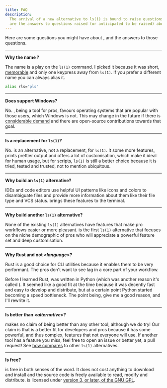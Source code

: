 ```yaml
---
title: FAQ
description:
  The arrival of a new alternative to ls(1) is bound to raise questions. Here
  are the answers to questions raised (or anticipated to be raised) about pls.
---
```


Here are some questions you might have about <Pls />, and the answers to those
questions.

---

**Why the name <Pls />?**

The name <Pls /> is a play on the `ls(1)` command. I picked it because it was
short, [memorable](/pls/about/intro/#features) and only one keypress away from
`ls(1)`. If you prefer a different name you can always alias it.

```bash
alias rls="pls"
```

---

**Does <Pls /> support Windows?**

No. <Pls />, being a tool for pros, favours operating systems that are popular
with those users, which Windows is not. This may change in the future if there
is [considerable demand](https://github.com/pls-rs/pls/issues/80) and there are
open-source contributions towards that goal.

---

**Is <Pls /> a replacement for `ls(1)`?**

No. <Pls /> is an alternative, not a replacement, for `ls(1)`. It some more
features, prints prettier output and offers a lot of customisation, which make
it ideal for human usage, but for scripts, `ls(1)` is still a better choice
because it is tried, tested and trusted, not to mention ubiquitous.

---

**Why build an `ls(1)` alternative?**

IDEs and code editors use helpful UI patterns like icons and colors to
disambiguate files and provide more information about them like their file type
and VCS status. <Pls /> brings these features to the terminal.

---

**Why build another `ls(1)` alternative?**

None of the existing `ls(1)` alternatives have features that make pro workflows
easier or more pleasant. <Pls /> is the first `ls(1)` alternative that focuses
on the niche demographic of pros who will appreciate a powerful feature set and
deep customisation.

---

**Why Rust and not _&lt;language&gt;_?**

Rust is a good choice for CLI utilities because it enables them to be very
performant. The pros don't want to see lag in a core part of your workflow.

Before I learned Rust, <Pls /> was written in Python (which was another reason
it's called <Pls />). It seemed like a good fit at the time because it was
decently fast and easy to develop and distribute, but at a certain point Python
started becoming a speed bottleneck. The point being, give me a good reason, and
I'll rewrite it.

---

**Is <Pls /> better than _&lt;alternative&gt;_?**

<Pls /> makes no claim of being better than any other tool, although we do try!
Our claim is that <Pls /> is a better fit for developers and pros because it has
some powerful, and thus complex, features that not everyone will use. If another
tool has a feature you miss, feel free to open an issue or better yet, a pull
request! See [how <Pls /> compares](/pls/about/comparison/) to other `ls(1)`
alternatives.

---

**Is <Pls /> free?**

<Pls /> is free in both senses of the word. It does not cost anything to
download and install and the source code is freely available to read, modify and
distribute. <Pls /> is licensed under [version 3, or later, of the GNU
GPL](https://www.gnu.org/licenses/gpl-3.0.en.html).
